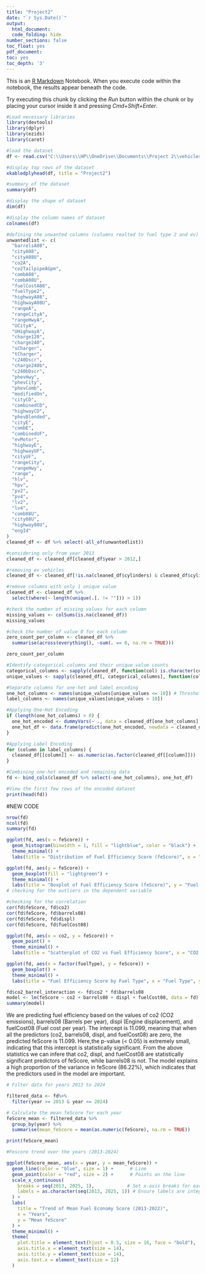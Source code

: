---
title: "Project2"
date: "`r Sys.Date()`"
output:
  html_document:
  code_folding: hide
number_sections: false
toc_float: yes
pdf_document:
toc: yes
toc_depth: '3'
---
  
  This is an [R Markdown](http://rmarkdown.rstudio.com) Notebook. When you execute code within the notebook, the results appear beneath the code. 

Try executing this chunk by clicking the *Run* button within the chunk or by placing your cursor inside it and pressing *Cmd+Shift+Enter*. 

```{r}
#Load necessary libraries
library(devtools)
library(dplyr)
library(ezids) 
library(caret)
```
```{r pi}
#load the dataset
df <- read.csv("C:\\Users\\HP\\OneDrive\\Documents\\Project 2\\vehicles.csv")

#display top rows of the dataset
xkabledplyhead(df, title = "Project2")

#summary of the dataset
summary(df)
```

```{r}
#display the shape of dataset
dim(df)
```

```{r col}
#display the column names of dataset
colnames(df)
```

```{r modify}

#defining the unwanted columns (columns realted to fuel type 2 and ev)
unwantedlist <- c(
  "barrelsA08",
  "cityA08",
  "cityA08U",
  "co2A",
  "co2TailpipeAGpm",
  "combA08",
  "combA08U",
  "fuelCostA08",
  "fuelType2",
  "highwayA08",
  "highwayA08U",
  "rangeA",
  "rangeCityA",
  "rangeHwyA",
  "UCityA",
  "UHighwayA",
  "charge120",
  "charge240",
  "sCharger",
  "tCharger",
  "c240Dscr",
  "charge240b",
  "c240bDscr",
  "phevHwy",
  "phevCity",
  "phevComb",
  "modifiedOn",
  "cityCD",
  "combinedCD",
  "highwayCD",
  "phevBlended",
  "cityE",
  "combE",
  "combinedUF",
  "evMotor",
  "highwayE",
  "highwayUF",
  "cityUF",
  "rangeCity",
  "rangeHwy",
  "range",
  "hlv",
  "hpv",
  "pv2",
  "pv4",
  "lv2",
  "lv4",
  "comb08U",
  "city08U",
  "highway08U",
  "engId"
)
cleaned_df <- df %>% select(-all_of(unwantedlist))

#considering only from year 2013
cleaned_df <- cleaned_df[cleaned_df$year > 2012,]

#removing ev vehicles
cleaned_df <- cleaned_df[!is.na(cleaned_df$cylinders) & cleaned_df$cylinders != "Electricity",]
```



```{r}
#remove columns with only 1 unique value
cleaned_df <- cleaned_df %>%
  select(where(~ length(unique(.[. != ""])) > 1))

```

```{r}
#check the number of missing values for each column
missing_values <- colSums(is.na(cleaned_df))
missing_values
```
```{r}
#check the number of value 0 for each column
zero_count_per_column <- cleaned_df %>%
  summarise(across(everything(), ~sum(. == 0, na.rm = TRUE)))

zero_count_per_column
```
```{r}
#Identify categorical columns and their unique value counts
categorical_columns <- sapply(cleaned_df, function(col) is.character(col) || is.factor(col))
unique_values <- sapply(cleaned_df[, categorical_columns], function(col) length(unique(col)))

#Separate columns for one-hot and label encoding
one_hot_columns <- names(unique_values[unique_values <= 10]) # Threshold for one-hot encoding
label_columns <- names(unique_values[unique_values > 10])

#Applying One-Hot Encoding
if (length(one_hot_columns) > 0) {
  one_hot_encoded <- dummyVars(~ ., data = cleaned_df[one_hot_columns], fullRank = TRUE)
  one_hot_df <- data.frame(predict(one_hot_encoded, newdata = cleaned_df))
}

#Applying Label Encoding
for (column in label_columns) {
  cleaned_df[[column]] <- as.numeric(as.factor(cleaned_df[[column]]))
}

#Combining one-hot encoded and remaining data
fd <- bind_cols(cleaned_df %>% select(-one_hot_columns), one_hot_df)

#View the first few rows of the encoded dataset
print(head(fd))
```
#NEW CODE

```{r }
nrow(fd)
ncol(fd)
summary(fd)


```

```{r univariate Analysis}

ggplot(fd, aes(x = feScore)) + 
  geom_histogram(binwidth = 1, fill = "lightblue", color = "black") + 
  theme_minimal() + 
  labs(title = "Distribution of Fuel Efficiency Score (feScore)", x = "Fuel Efficiency Score", y = "Frequency")

```

```{r box}
ggplot(fd, aes(y = feScore)) + 
  geom_boxplot(fill = "lightgreen") + 
  theme_minimal() + 
  labs(title = "Boxplot of Fuel Efficiency Score (feScore)", y = "Fuel Efficiency Score")
# checking for the outliers in the dependent variable

```
```{r corr}
#checking for the correlation 
cor(fd$feScore, fd$co2)   
cor(fd$feScore, fd$barrels08) 
cor(fd$feScore, fd$displ) 
cor(fd$feScore, fd$fuelCost08) 

```

```{r co2}

ggplot(fd, aes(x = co2, y = feScore)) + 
  geom_point() + 
  theme_minimal() + 
  labs(title = "Scatterplot of CO2 vs Fuel Efficiency Score", x = "CO2 Emissions", y = "Fuel Efficiency Score")

```

```{r f}

ggplot(fd, aes(x = factor(fuelType), y = feScore)) + 
  geom_boxplot() + 
  theme_minimal() + 
  labs(title = "Fuel Efficiency Score by Fuel Type", x = "Fuel Type", y = "Fuel Efficiency Score")

```

```{r interaction}

fd$co2_barrel_interaction <- fd$co2 * fd$barrels08
model <- lm(feScore ~ co2 + barrels08 + displ + fuelCost08, data = fd)
summary(model)

```

We are predicting fuel efficiency based on the values of co2 (CO2 emissions), barrels08 (Barrels per year), displ (Engine displacement), and fuelCost08 (Fuel cost per year).
The intercept is 11.099, meaning that when all the predictors (co2, barrels08, displ, and fuelCost08) are zero, the predicted feScore is 11.099.
Here,the p-value (< 0.05) is extremely small, indicating that this intercept is statistically significant.
From the above statistics we can infere that co2, displ, and fuelCost08 are statistically significant predictors of feScore, while barrels08 is not.
The model explains a high proportion of the variance in feScore (86.22%), which indicates that the predictors used in the model are important.

```{r }

# Filter data for years 2013 to 2024

filtered_data <- fd%>%
  filter(year >= 2013 & year <= 2024)

# Calculate the mean feScore for each year
feScore_mean <- filtered_data %>%
  group_by(year) %>%
  summarise(mean_feScore = mean(as.numeric(feScore), na.rm = TRUE))

print(feScore_mean)

```

```{r lg}
#Fescore trend over the years (2013-2024)

ggplot(feScore_mean, aes(x = year, y = mean_feScore)) +
  geom_line(color = "blue", size = 1) +      # Line
  geom_point(color = "red", size = 2) +      # Points on the line
  scale_x_continuous(
    breaks = seq(2013, 2025, 1),            # Set x-axis breaks for each year
    labels = as.character(seq(2013, 2025, 1)) # Ensure labels are integers
  ) +
  labs(
    title = "Trend of Mean Fuel Economy Score (2013-2022)",
    x = "Years",
    y = "Mean feScore"
  ) +
  theme_minimal() +
  theme(
    plot.title = element_text(hjust = 0.5, size = 16, face = "bold"),
    axis.title.x = element_text(size = 14),
    axis.title.y = element_text(size = 14),
    axis.text.x = element_text(size = 12)   
  )

```